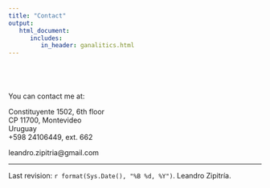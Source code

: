 ```yaml
---
title: "Contact"
output: 
   html_document:
      includes:
         in_header: ganalitics.html
---
```


<style type="text/css">

h1.title {
  font-size: 0px;
  text-align: center;
}

</style>

#

\

You can contact me at:

Constituyente 1502, 6th floor  
CP 11700, Montevideo  
Uruguay  
+598 24106449, ext. 662  
  
leandro.zipitria@gmail.com

***

Last revision: `r format(Sys.Date(), "%B %d, %Y")`. Leandro Zipitría.